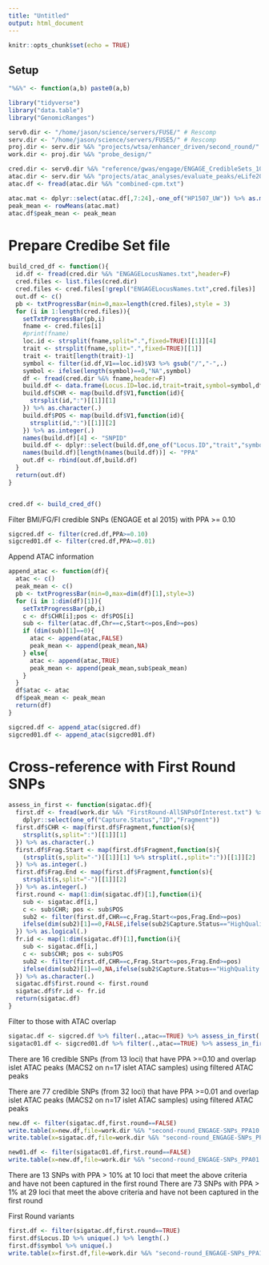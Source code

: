 ```yaml
---
title: "Untitled"
output: html_document
---
```


```r
knitr::opts_chunk$set(echo = TRUE)
```

## Setup 


```r

"%&%" <- function(a,b) paste0(a,b)

library("tidyverse")
library("data.table")
library("GenomicRanges")

serv0.dir <- "/home/jason/science/servers/FUSE/" # Rescomp
serv.dir <- "/home/jason/science/servers/FUSE5/" # Rescomp
proj.dir <- serv.dir %&% "projects/wtsa/enhancer_driven/second_round/"
work.dir <- proj.dir %&% "probe_design/"

cred.dir <- serv0.dir %&% "reference/gwas/engage/ENGAGE_CredibleSets_1000G_2015/"
atac.dir <- serv.dir %&% "projects/atac_analyses/evaluate_peaks/eLife2018/"
atac.df <- fread(atac.dir %&% "combined-cpm.txt")

atac.mat <- dplyr::select(atac.df[,7:24],-one_of("HP1507_UW")) %>% as.matrix(.)
peak_mean <- rowMeans(atac.mat)
atac.df$peak_mean <- peak_mean


```

# Prepare Credibe Set file 


```r

build_cred_df <- function(){
  id.df <- fread(cred.dir %&% "ENGAGELocusNames.txt",header=F)
  cred.files <- list.files(cred.dir)
  cred.files <- cred.files[!grepl("ENGAGELocusNames.txt",cred.files)]
  out.df <- c()
  pb <- txtProgressBar(min=0,max=length(cred.files),style = 3)
  for (i in 1:length(cred.files)){
    setTxtProgressBar(pb,i)
    fname <- cred.files[i]
    #print(fname)
    loc.id <- strsplit(fname,split=".",fixed=TRUE)[[1]][4]
    trait <- strsplit(fname,split=".",fixed=TRUE)[[1]]
    trait <- trait[length(trait)-1]
    symbol <- filter(id.df,V1==loc.id)$V3 %>% gsub("/","-",.)
    symbol <- ifelse(length(symbol)==0,"NA",symbol)
    df <- fread(cred.dir %&% fname,header=F)
    build.df <- data.frame(Locus.ID=loc.id,trait=trait,symbol=symbol,df,stringsAsFactors = F)
    build.df$CHR <- map(build.df$V1,function(id){
      strsplit(id,":")[[1]][1]
    }) %>% as.character(.)
    build.df$POS <- map(build.df$V1,function(id){
      strsplit(id,":")[[1]][2]
    }) %>% as.integer(.)
    names(build.df)[4] <- "SNPID"
    build.df <- dplyr::select(build.df,one_of("Locus.ID","trait","symbol","SNPID","CHR","POS","V8"))
    names(build.df)[length(names(build.df))] <- "PPA"      
    out.df <- rbind(out.df,build.df)
  }
  return(out.df)
}


cred.df <- build_cred_df()


```



Filter BMI/FG/FI credible SNPs (ENGAGE et al 2015) with PPA >= 0.10

```r

sigcred.df <- filter(cred.df,PPA>=0.10)
sigcred01.df <- filter(cred.df,PPA>=0.01)


```

Append ATAC information 

```r

append_atac <- function(df){
  atac <- c()
  peak_mean <- c()
  pb <- txtProgressBar(min=0,max=dim(df)[1],style=3)
  for (i in 1:dim(df)[1]){
    setTxtProgressBar(pb,i)
    c <- df$CHR[i];pos <- df$POS[i]
    sub <- filter(atac.df,Chr==c,Start<=pos,End>=pos)
    if (dim(sub)[1]==0){
      atac <- append(atac,FALSE)
      peak_mean <- append(peak_mean,NA)
    } else{
      atac <- append(atac,TRUE)
      peak_mean <- append(peak_mean,sub$peak_mean)      
    }
  }
  df$atac <- atac
  df$peak_mean <- peak_mean
  return(df)
}

```


```r

sigcred.df <- append_atac(sigcred.df)
sigcred01.df <- append_atac(sigcred01.df)

```


# Cross-reference with First Round SNPs 


```r

assess_in_first <- function(sigatac.df){
  first.df <- fread(work.dir %&% "FirstRound-AllSNPsOfInterest.txt") %>%
    dplyr::select(one_of("Capture.Status","ID","Fragment"))
  first.df$CHR <- map(first.df$Fragment,function(s){
    strsplit(s,split=":")[[1]][1]
  }) %>% as.character(.)
  first.df$Frag.Start <- map(first.df$Fragment,function(s){
    (strsplit(s,split="-")[[1]][1] %>% strsplit(.,split=":"))[[1]][2]
  }) %>% as.integer(.)
  first.df$Frag.End <- map(first.df$Fragment,function(s){
    strsplit(s,split="-")[[1]][2]
  }) %>% as.integer(.)
  first.round <- map(1:dim(sigatac.df)[1],function(i){
    sub <- sigatac.df[i,]
    c <- sub$CHR; pos <- sub$POS
    sub2 <- filter(first.df,CHR==c,Frag.Start<=pos,Frag.End>=pos)
    ifelse(dim(sub2)[1]==0,FALSE,ifelse(sub2$Capture.Status=="HighQuality.paired",TRUE,FALSE))
  }) %>% as.logical(.)
  fr.id <- map(1:dim(sigatac.df)[1],function(i){
    sub <- sigatac.df[i,]
    c <- sub$CHR; pos <- sub$POS
    sub2 <- filter(first.df,CHR==c,Frag.Start<=pos,Frag.End>=pos)
    ifelse(dim(sub2)[1]==0,NA,ifelse(sub2$Capture.Status=="HighQuality.paired",sub2$ID,NA))
  }) %>% as.character(.)
  sigatac.df$first.round <- first.round
  sigatac.df$fr.id <- fr.id  
  return(sigatac.df)
}

```



Filter to those with ATAC overlap 

```r

sigatac.df <- sigcred.df %>% filter(.,atac==TRUE) %>% assess_in_first(.)
sigatac01.df <- sigcred01.df %>% filter(.,atac==TRUE) %>% assess_in_first(.)

```

There are 16 credible SNPs (from 13 loci) that have PPA >=0.10 and overlap islet ATAC peaks (MACS2 on n=17 islet ATAC samples) using filtered ATAC peaks 

There are 77 credible SNPs (from 32 loci) that have PPA >=0.01 and overlap islet ATAC peaks (MACS2 on n=17 islet ATAC samples) using filtered ATAC peaks




```r

new.df <- filter(sigatac.df,first.round==FALSE)
write.table(x=new.df,file=work.dir %&% "second-round_ENGAGE-SNPs_PPA10.txt",sep="\t",quote=F,row.names=F)
write.table(x=sigatac.df,file=work.dir %&% "second-round_ENGAGE-SNPs_PPA10_withFirstRound.txt",sep="\t",quote=F,row.names=F)

new01.df <- filter(sigatac01.df,first.round==FALSE)
write.table(x=new.df,file=work.dir %&% "second-round_ENGAGE-SNPs_PPA01.txt",sep="\t",quote=F,row.names=F)

```

There are 13 SNPs with PPA > 10% at 10 loci that meet the above criteria and have not been captured in the first round 
There are 73 SNPs with PPA > 1% at 29 loci that meet the above criteria and have not been captured in the first round 


First Round variants 

```r

first.df <- filter(sigatac.df,first.round==TRUE)
first.df$Locus.ID %>% unique(.) %>% length(.)
first.df$symbol %>% unique(.)
write.table(x=first.df,file=work.dir %&% "second-round_ENGAGE-SNPs_PPA10_OnlyInFirstRound.txt",sep="\t",quote=F,row.names=F)


```
